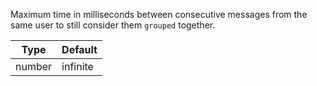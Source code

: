 
Maximum time in milliseconds between consecutive messages from the same user to still consider them `grouped` together.

| Type | Default |
| - | - |
| number | infinite |
